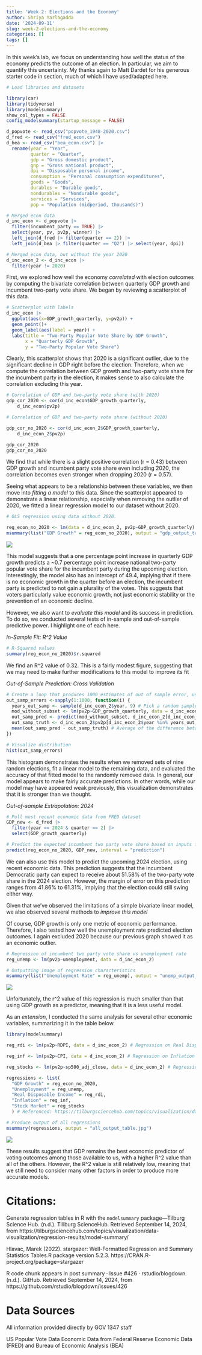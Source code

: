 ```yaml
---
title: 'Week 2: Elections and the Economy'
author: Shriya Yarlagadda
date: '2024-09-11'
slug: week-2-elections-and-the-economy
categories: []
tags: []
---
```

In this week's lab, we focus on understanding how well the status of the economy predicts the outcome of an election. In particular, we aim to quantify this uncertainty. My thanks again to Matt Dardet for his generous starter code in section, much of which I have used/adapted here. 

```r
# Load libraries and datasets

library(car)
library(tidyverse)
library(modelsummary)
show_col_types = FALSE
config_modelsummary(startup_message = FALSE)

d_popvote <- read_csv("popvote_1948-2020.csv")
d_fred <- read_csv("fred_econ.csv")
d_bea <- read_csv("bea_econ.csv") |> 
  rename(year = "Year",
         quarter = "Quarter", 
         gdp = "Gross domestic product", 
         gnp = "Gross national product", 
         dpi = "Disposable personal income", 
         consumption = "Personal consumption expenditures", 
         goods = "Goods", 
         durables = "Durable goods", 
         nondurables = "Nondurable goods", 
         services = "Services", 
         pop = "Population (midperiod, thousands)")

# Merged econ data
d_inc_econ <- d_popvote |> 
  filter(incumbent_party == TRUE) |> 
  select(year, pv, pv2p, winner) |> 
  left_join(d_fred |> filter(quarter == 2)) |> 
  left_join(d_bea |> filter(quarter == "Q2") |> select(year, dpi))

# Merged econ data, but without the year 2020
d_inc_econ_2 <- d_inc_econ |>
  filter(year != 2020)
```

First, we explored how well the economy *correlated* with election outcomes by computing the bivariate correlation between quarterly GDP growth and incumbent two-party vote share. We began by reviewing a scatterplot of this data.

```r
# Scatterplot with labels
d_inc_econ |>
  ggplot(aes(x=GDP_growth_quarterly, y=pv2p)) +
  geom_point()+
  geom_label(aes(label = year)) +
  labs(title = "Two-Party Popular Vote Share by GDP Growth",
       x = "Quarterly GDP Growth",
       y = "Two-Party Popular Vote Share")
```

Clearly, this scatterplot shows that 2020 is a significant outlier, due to the significant decline in GDP right before the election. Therefore, when we compute the correlation between GDP growth and two-party vote share for the incumbent party in the election, it makes sense to also calculate the correlation excluding this year.

```r
# Correlation of GDP and two-party vote share (with 2020)
gdp_cor_2020 <- cor(d_inc_econ$GDP_growth_quarterly, 
    d_inc_econ$pv2p)

# Correlation of GDP and two-party vote share (without 2020)

gdp_cor_no_2020 <- cor(d_inc_econ_2$GDP_growth_quarterly, 
    d_inc_econ_2$pv2p)

gdp_cor_2020 
gdp_cor_no_2020
```

We find that while there is a slight positive correlation (r = 0.43) between GDP growth and incumbent party vote share even including 2020, the correlation becomes even stronger when dropping 2020 (r = 0.57). 

Seeing what appears to be a relationship between these variables, we then move into *fitting a model* to this data. Since the scatterplot appeared to demonstrate a linear relationship, especially when removing the outlier of 2020, we fitted a linear regression model to our dataset without 2020. 

```r
# OLS regression using data without 2020.

reg_econ_no_2020 <- lm(data = d_inc_econ_2, pv2p~GDP_growth_quarterly)
msummary(list("GDP Growth" = reg_econ_no_2020), output = "gdp_output_table.jpg")
```

![](images/gdp_output_table.jpg)

This model suggests that a one percentage point increase in quarterly GDP growth predicts a ~0.7 percentage point increase national two-party popular vote share for the incumbent party during the upcoming election. Interestingly, the model also has an intercept of 49.4, implying that if there is no economic growth in the quarter before an election, the incumbent party is predicted to not gain a plurality of the votes. This suggests that voters particularly value economic growth, not just economic stability or the prevention of an economic decline.

However, we also want to *evaluate this model* and its success in prediction. To do so, we conducted several tests of in-sample and out-of-sample predictive power. I highlight one of each here.

*In-Sample Fit: R^2 Value*

```r
# R-Squared values
summary(reg_econ_no_2020)$r.squared
```

We find an R^2 value of 0.32. This is a fairly modest figure, suggesting that we may need to make further modifications to this model to improve its fit

*Out-of-Sample Prediction: Cross Validation*

```r
# Create a loop that produces 1000 estimates of out of sample error, using a random subset that is taken out
out_samp_errors <-sapply(1:1000, function(i) {
  years_out_samp <- sample(d_inc_econ_2$year, 9) # Pick a random sample of years to extract from our dataset, and try to predict their outcomes later based on the other data
  mod_without_subset <- lm(pv2p~GDP_growth_quarterly, data = d_inc_econ_2[!(d_inc_econ_2$year %in% years_out_samp),])# Fit model without subset
  out_samp_pred <- predict(mod_without_subset, d_inc_econ_2[d_inc_econ_2$year %in% years_out_samp,]) # Predict values for years taken out based on model fit without them
  out_samp_truth <- d_inc_econ_2$pv2p[d_inc_econ_2$year %in% years_out_samp] # Real values for years taken out
  mean(out_samp_pred - out_samp_truth) # Average of the difference between truth
})

# Visualize distribution
hist(out_samp_errors)

```

This histogram demonstrates the results when we removed sets of nine random elections, fit a linear model to the remaining data, and evaluated the accuracy of that fitted model to the randomly removed data. In general, our model appears to make fairly accurate predictions. In other words, while our model may have appeared weak previously, this visualization demonstrates that it is stronger than we thought.

*Out-of-sample Extrapolation: 2024*

```r
# Pull most recent economic data from FRED dataset
GDP_new <- d_fred |>
  filter(year == 2024 & quarter == 2) |>
  select(GDP_growth_quarterly)

# Predict the expected incumbent two party vote share based on inputs from FRED and model fitted from prior data
predict(reg_econ_no_2020, GDP_new, interval = "prediction")
```

We can also use this model to predict the upcoming 2024 election, using recent economic data. This prediction suggests that the incumbent Democratic party can expect to receive about 51.58% of the two-party vote share in the 2024 election. However, the margin of error on this prediction ranges from 41.86% to 61.31%, implying that the election could still swing either way.

Given that we've observed the limitations of a simple bivariate linear model, we also observed several methods to *improve this model*

Of course, GDP growth is only one metric of economic performance. Therefore, I also tested how well the unemployment rate predicted election outcomes. I again excluded 2020 because our previous graph showed it as an economic outlier. 

```r
# Regression of incumbent two party vote share vs unemployment rate
reg_unemp <- lm(pv2p~unemployment, data = d_inc_econ_2)

# Outputting image of regression characteristics
msummary(list("Unemployment Rate" = reg_unemp), output = "unemp_output_table.jpg")
```
![](images/unemp_output_table.jpg)

Unfortunately, the r^2 value of this regression is much smaller than that using GDP growth as a predictor, meaning that it is a less useful model.

As an *extension*, I conducted the same analysis for several other economic variables, summarizing it in the table below.

```r
library(modelsummary)

reg_rdi <- lm(pv2p~RDPI, data = d_inc_econ_2) # Regression on Real Disposable Income

reg_inf <- lm(pv2p~CPI, data = d_inc_econ_2) # Regression on Inflation

reg_stocks <- lm(pv2p~sp500_adj_close, data = d_inc_econ_2) # Regression on Stock market performance

regressions <- list(
  "GDP Growth" = reg_econ_no_2020,
  "Unemployment" = reg_unemp,
  "Real Disposable Income" = reg_rdi,
  "Inflation" = reg_inf,
  "Stock Market" = reg_stocks
  ) # Referenced: https://tilburgsciencehub.com/topics/visualization/data-visualization/regression-results/model-summary/

# Produce output of all regressions
msummary(regressions, output = "all_output_table.jpg")
```
![](images/all_output_table.jpg)

These results suggest that GDP remains the best economic predictor of voting outcomes among those available to us, with a higher R^2 value than all of the others. However, the R^2 value is still relatively low, meaning that we still need to consider many other factors in order to produce more accurate models. 

# Citations:

Generate regression tables in R with the `modelsummary` package—Tilburg Science Hub. (n.d.). Tillburg ScienceHub. Retrieved September 14, 2024, from https://tilburgsciencehub.com/topics/visualization/data-visualization/regression-results/model-summary/

Hlavac, Marek (2022). stargazer: Well-Formatted Regression and Summary Statistics Tables.R package version 5.2.3. https://CRAN.R-project.org/package=stargazer 

R code chunk appears in post summary · Issue #426 · rstudio/blogdown. (n.d.). GitHub. Retrieved September 14, 2024, from https://github.com/rstudio/blogdown/issues/426

# Data Sources
All information provided directly by GOV 1347 staff

US Popular Vote Data
Economic Data from Federal Reserve Economic Data (FRED) and Bureau of Economic Analysis (BEA)
